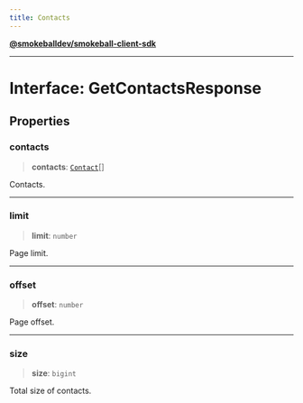 ```yaml
---
title: Contacts
---
```

[**@smokeballdev/smokeball-client-sdk**](./../../../../README)

***

# Interface: GetContactsResponse

## Properties

### contacts

> **contacts**: [`Contact`](./Contact)[]

Contacts.

***

### limit

> **limit**: `number`

Page limit.

***

### offset

> **offset**: `number`

Page offset.

***

### size

> **size**: `bigint`

Total size of contacts.
